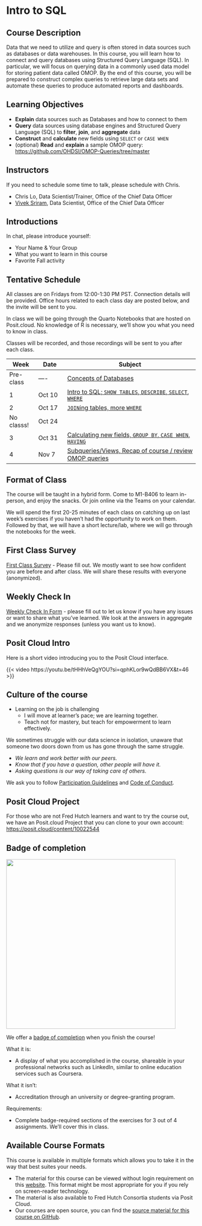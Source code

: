 # Intro to SQL {.unnumbered}

## Course Description

Data that we need to utilize and query is often stored in data sources such as databases or data warehouses. In this course, you will learn how to connect and query databases using Structured Query Language (SQL). In particular, we will focus on querying data in a commonly used data model for storing patient data called OMOP. By the end of this course, you will be prepared to construct complex queries to retrieve large data sets and automate these queries to produce automated reports and dashboards.

## Learning Objectives

-   **Explain** data sources such as Databases and how to connect to them
-   **Query** data sources using database engines and Structured Query Language (SQL) to **filter**, **join**, and **aggregate** data
-   **Construct** and **calculate** new fields using `SELECT` or `CASE WHEN`
-   (optional) **Read** and **explain** a sample OMOP query: <https://github.com/OHDSI/OMOP-Queries/tree/master>

## Instructors

If you need to schedule some time to talk, please schedule with Chris.

-   Chris Lo, Data Scientist/Trainer, Office of the Chief Data Officer
-   [Vivek Sriram](https://viveksriram.com/), Data Scientist, Office of the Chief Data Officer

## Introductions

In chat, please introduce yourself:

-   Your Name & Your Group
-   What you want to learn in this course
-   Favorite Fall activity

## Tentative Schedule

All classes are on Fridays from 12:00-1:30 PM PST. Connection details will be provided. Office hours related to each class day are posted below, and the invite will be sent to you.

In class we will be going through the Quarto Notebooks that are hosted on Posit.cloud. No knowledge of R is necessary, we'll show you what you need to know in class.

Classes will be recorded, and those recordings will be sent to you after each class.

| Week       | Date   | Subject                                                                  |
|----------|----------|-------------------------------------------|
| Pre-class  | ----   | [Concepts of Databases](concepts.html)                                   |
| 1          | Oct 10 | [Intro to SQL; `SHOW TABLES`, `DESCRIBE`, `SELECT`, `WHERE`](week1.html) |
| 2          | Oct 17 | [`JOIN`ing tables, more `WHERE`](week2.html)                             |
| No classs! | Oct 24 |                                                                          |
| 3          | Oct 31 | [Calculating new fields, `GROUP BY`, `CASE WHEN`, `HAVING`](week3.html)  |
| 4          | Nov 7  | [Subqueries/Views, Recap of course / review OMOP queries](week4.html)    |

## Format of Class

The course will be taught in a hybrid form. Come to M1-B406 to learn in-person, and enjoy the snacks. Or join online via the Teams on your calendar.

We will spend the first 20-25 minutes of each class on catching up on last week's exercises if you haven't had the opportunity to work on them. Followed by that, we will have a short lecture/lab, where we will go through the notebooks for the week.

## First Class Survey

[First Class Survey](https://forms.gle/smj4wFAQufoHsG6h7) - Please fill out. We mostly want to see how confident you are before and after class. We will share these results with everyone (anonymized).

## Weekly Check In

[Weekly Check In Form](https://forms.gle/obwC5GYAA3iPHk5x7) - please fill out to let us know if you have any issues or want to share what you've learned. We look at the answers in aggregate and we anonymize responses (unless you want us to know).

## Posit Cloud Intro

Here is a short video introducing you to the Posit Cloud interface.

{{< video https://youtu.be/tHHhVeQgYOU?si=qphKLor9wQdBB6VX&t=46 >}}

## Culture of the course

-   Learning on the job is challenging
    -   I will move at learner's pace; we are learning together.
    -   Teach not for mastery, but teach for empowerment to learn effectively.

We sometimes struggle with our data science in isolation, unaware that someone two doors down from us has gone through the same struggle.

-   *We learn and work better with our peers.*
-   *Know that if you have a question, other people will have it.*
-   *Asking questions is our way of taking care of others.*

We ask you to follow [Participation Guidelines](https://hutchdatascience.org/communitystudios/guidelines/) and [Code of Conduct](https://github.com/fhdsl/coc).

## Posit Cloud Project

For those who are not Fred Hutch learners and want to try the course out, we have an Posit.cloud Project that you can clone to your own account: <https://posit.cloud/content/10022544>

## Badge of completion

![](img/badge.png){width="450"}

We offer a [badge of completion](https://www.credly.com/org/fred-hutch/badge/intro-to-databases) when you finish the course!

What it is:

-   A display of what you accomplished in the course, shareable in your professional networks such as LinkedIn, similar to online education services such as Coursera.

What it isn't:

-   Accreditation through an university or degree-granting program.

Requirements:

-   Complete badge-required sections of the exercises for 3 out of 4 assignments. We'll cover this in class.

## Available Course Formats

This course is available in multiple formats which allows you to take it in the way that best suites your needs.

-   The material for this course can be viewed without login requirement on this [website](https:///intro-sql-fh.netlify.app/). This format might be most appropriate for you if you rely on screen-reader technology.
-   The material is also available to Fred Hutch Consortia students via Posit Cloud.
-   Our courses are open source, you can find the [source material for this course on GitHub](https://github.com/fhdsl/intro_to_sql).
